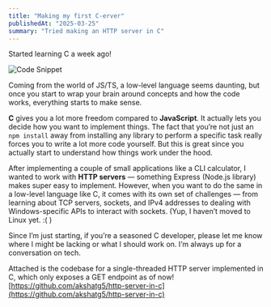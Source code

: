 ```yaml
---
title: "Making my first C-erver"
publishedAt: "2025-03-25"
summary: "Tried making an HTTP server in C"
---
```


Started learning C a week ago\!

![Code Snippet](/C-server.png)

Coming from the world of JS/TS, a low-level language seems daunting, but once you start to wrap your brain around concepts and how the code works, everything starts to make sense.

**C** gives you a lot more freedom compared to **JavaScript**. It actually lets you decide how you want to implement things. The fact that you’re not just an `npm install` away from installing any library to perform a specific task really forces you to write a lot more code yourself. But this is great since you actually start to understand how things work under the hood.

After implementing a couple of small applications like a CLI calculator, I wanted to work with **HTTP servers** — something Express (Node.js library) makes super easy to implement. However, when you want to do the same in a low-level language like C, it comes with its own set of challenges — from learning about TCP servers, sockets, and IPv4 addresses to dealing with Windows-specific APIs to interact with sockets. (Yup, I haven’t moved to Linux yet. :( )

Since I’m just starting, if you’re a seasoned C developer, please let me know where I might be lacking or what I should work on. I’m always up for a conversation on tech.

Attached is the codebase for a single-threaded HTTP server implemented in C, which only exposes a GET endpoint as of now\!
[https://github.com/akshatg5/http-server-in-c](https://github.com/akshatg5/http-server-in-c)